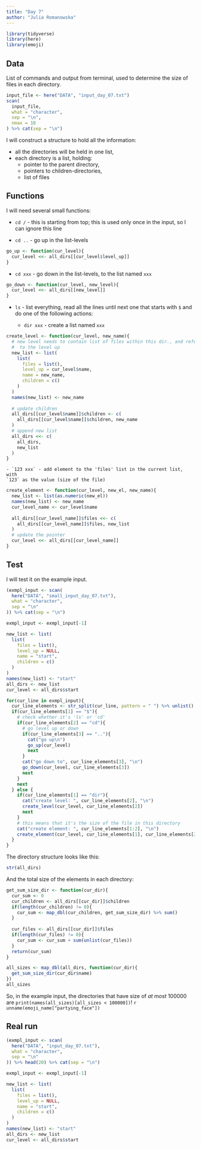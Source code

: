 ```yaml
---
title: "Day 7"
author: "Julia Romanowska"
---
```


```r
library(tidyverse)
library(here)
library(emoji)
```

## Data

List of commands and output from terminal, used to determine the size of files
in each directory.

```r
input_file <- here("DATA", "input_day_07.txt")
scan(
  input_file,
  what = "character",
  sep = "\n",
  nmax = 10
) %>% cat(sep = "\n")
```

I will construct a structure to hold all the information:

- all the directories will be held in one list,
- each directory is a list, holding:
    - pointer to the parent directory,
    - pointers to children-directories,
    - list of files

## Functions

I will need several small functions:

- `cd /` - this is starting from top; this is used only once in the input, so I
can ignore this line

- `cd ..` - go up in the list-levels

```r
go_up <- function(cur_level){
  cur_level <<- all_dirs[[cur_level$level_up]]
}
```

- `cd xxx` - go down in the list-levels, to the list named `xxx`

```r
go_down <- function(cur_level, new_level){
  cur_level <<- all_dirs[[new_level]]
}
```

- `ls` - list everything, read all the lines until next one that starts with `$`
and do one of the following actions:

    - `dir xxx` - create a list named `xxx`
    
```r
create_level <- function(cur_level, new_name){
  # new level needs to contain list of files within this dir., and reference
  #  to the level up
  new_list <- list(
    list(
      files = list(),
      level_up = cur_level$name,
      name = new_name,
      children = c()
    )
  )
  names(new_list) <- new_name
  
  # update children
  all_dirs[[cur_level$name]]$children <- c(
    all_dirs[[cur_level$name]]$children, new_name
  )
  # append new list
  all_dirs <<- c(
    all_dirs,
    new_list
  )
}
```

    - `123 xxx` - add element to the 'files' list in the current list, with
    `123` as the value (size of the file)

```r
create_element <- function(cur_level, new_el, new_name){
  new_list <- list(as.numeric(new_el))
  names(new_list) <- new_name
  cur_level_name <- cur_level$name
  
  all_dirs[[cur_level_name]]$files <<- c(
    all_dirs[[cur_level_name]]$files, new_list
  )
  # update the pointer
  cur_level <<- all_dirs[[cur_level_name]]
}
```

## Test

I will test it on the example input.

```r
(exmpl_input <- scan(
  here("DATA", "small_input_day_07.txt"),
  what = "character",
  sep = "\n"
)) %>% cat(sep = "\n")

exmpl_input <- exmpl_input[-1]

new_list <- list(
  list(
    files = list(),
    level_up = NULL,
    name = "start",
    children = c()
  )
)
names(new_list) <- "start"
all_dirs <- new_list
cur_level <- all_dirs$start
```

```r
for(cur_line in exmpl_input){
  cur_line_elements <- str_split(cur_line, pattern = " ") %>% unlist()
  if(cur_line_elements[1] == "$"){
    # check whether it's 'ls' or 'cd'
    if(cur_line_elements[2] == "cd"){
      # go level up or down
      if(cur_line_elements[3] == ".."){
        cat("go up\n")
        go_up(cur_level)
        next
      }
      cat("go down to", cur_line_elements[3], "\n")
      go_down(cur_level, cur_line_elements[3])
      next
    }
    next
  } else {
    if(cur_line_elements[1] == "dir"){
      cat("create level: ", cur_line_elements[2], "\n")
      create_level(cur_level, cur_line_elements[2])
      next
    }
    # this means that it's the size of the file in this directory
    cat("create element: ", cur_line_elements[1:2], "\n")
    create_element(cur_level, cur_line_elements[1], cur_line_elements[2])
  }
}
```

The directory structure looks like this:

```r
str(all_dirs)
```

And the total size of the elements in each directory:

```r
get_sum_size_dir <- function(cur_dir){
  cur_sum <- 0
  cur_children <- all_dirs[[cur_dir]]$children
  if(length(cur_children) != 0){
    cur_sum <- map_dbl(cur_children, get_sum_size_dir) %>% sum()
  }
  
  cur_files <- all_dirs[[cur_dir]]$files
  if(length(cur_files) != 0){
    cur_sum <- cur_sum + sum(unlist(cur_files))
  }
  return(cur_sum)
}

all_sizes <- map_dbl(all_dirs, function(cur_dir){
  get_sum_size_dir(cur_dir$name)
})
all_sizes
```

::: {.card .border-success .mb-3}
::: {.card-text}
So, in the example input, the directories that have size of _at most_ 100000 are `print(names(all_sizes)[all_sizes < 100000])`! `r unname(emoji_name["partying_face"])`
:::
:::

## Real run

```r
(exmpl_input <- scan(
  here("DATA", "input_day_07.txt"),
  what = "character",
  sep = "\n"
)) %>% head(20) %>% cat(sep = "\n")

exmpl_input <- exmpl_input[-1]

new_list <- list(
  list(
    files = list(),
    level_up = NULL,
    name = "start",
    children = c()
  )
)
names(new_list) <- "start"
all_dirs <- new_list
cur_level <- all_dirs$start
```

```r
```


